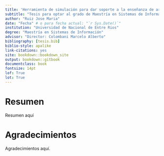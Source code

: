 ```yaml
---
title: 'Herramienta de simulación para dar soporte a la enseñanza de arquitectura de computadoras'
subtitle: "Tesis para optar al grado de Maestría en Sistemas de Información"
author: "Ruiz Jose Maria"
date: "Fecha" # o para fecha actual: "`r Sys.Date()`"
institution: "Universidad de Nacional de Entre Rios"
degree: "Maestría en Sistemas de Información"
advisor: "Director: Colombani Marcelo Alberto"
bibliography: [tesis.bib]
biblio-style: apalike
link-citations: yes
site: bookdown::bookdown_site
output: bookdown::gitbook
documentclass: book
fontsize: 14pt
lof: True
lot: True
---
```



# Resumen {-}

Resumen  aquí


# Agradecimientos {-}

Agradecimientos aquí.
